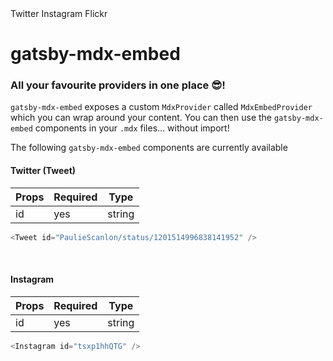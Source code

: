 
<nav style={{display: 'flex', flexDirection:'column'}}>
<Link to="/twitter">Twitter</Link>
<Link to="/instagram">Instagram</Link>
<Link to="/flickr">Flickr</Link>
</nav>

# gatsby-mdx-embed

### All your favourite providers in one place 😎!

`gatsby-mdx-embed` exposes a custom `MdxProvider` called `MdxEmbedProvider` which you can wrap around your content. You can then use the `gatsby-mdx-embed` components in your `.mdx` files... without import!

The following `gatsby-mdx-embed` components are currently available


#### Twitter (Tweet)

| Props | Required | Type   |
| ----- | -------- | ------ |
| id    | yes      | string |

```js
<Tweet id="PaulieScanlon/status/1201514996838141952" />
```

<Tweet id="PaulieScanlon/status/1201514996838141952" />
<br />

#### Instagram

| Props | Required | Type   |
| ----- | -------- | ------ |
| id    | yes      | string |

```js
<Instagram id="tsxp1hhQTG" />
```

<Instagram id="tsxp1hhQTG" />
<br />


<!-- 

#### CodeSandbox

| Props | Required | Type   |
| ----- | -------- | ------ |
| id    | yes      | string |

```js
<CodeSandbox id="react-new" />
```

<CodeSandbox id="react-new" />
<br />

#### Vimeo

| Props | Required | Type   |
| ----- | -------- | ------ |
| id    | yes      | string |

```js
<Vimeo id="38445453" />
```

<Vimeo id="38445453" />
<br />

#### Twitter (Tweet)

| Props | Required | Type   |
| ----- | -------- | ------ |
| id    | yes      | string |

```js
<Tweet id="PaulieScanlon/status/1201514996838141952" />
```

<Tweet id="PaulieScanlon/status/1201514996838141952" />
<br />

#### YouTube

| Props | Required | Type   |
| ----- | -------- | ------ |
| id    | yes      | string |

```js
<YouTube id="WFOxZAmB_1Y" />
```

<YouTube id="WFOxZAmB_1Y" />
<br />

#### Spotify

| Props  | Required | Type             | Default |
| ------ | -------- | ---------------- | ------- |
| id     | yes      | string           |         |
| width  | no       | string or number | 320     |
| height | no       | number           | 380     |

```js
<Spotify id="album/65KwtzkJXw7oT819NFWmEP" />
```

<Spotify id="album/65KwtzkJXw7oT819NFWmEP" />
<br />

#### Flickr

| Props | Required | Type   |
| ----- | -------- | ------ |
| id    | yes      | string |

```js
<Flickr id="458/30740580204_7283c9987e_k.jpg" />
```

<Flickr id="458/30740580204_7283c9987e_k.jpg" />
<br />

#### Instagram

| Props | Required | Type   |
| ----- | -------- | ------ |
| id    | yes      | string |

```js
<Instagram id="tsxp1hhQTG" />
```

<Instagram id="tsxp1hhQTG" />
<br />

#### CodePen

| Props | Required | Type   | Default    | Options                                 |
| ----- | -------- | ------ | ---------- | --------------------------------------- |
| id    | yes      | string |            |
| tabs  | no       | array  | ['result'] | ["js", "css", "scss", "less", "result"] |

```js
<CodePen id="PNaGbb" />
```

<CodePen id="PNaGbb" /> -->
